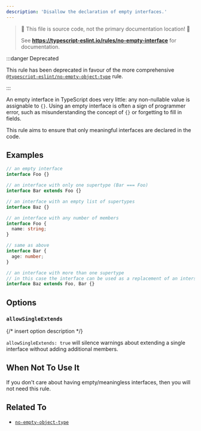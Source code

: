 ```yaml
---
description: 'Disallow the declaration of empty interfaces.'
---
```



> 🛑 This file is source code, not the primary documentation location! 🛑
>
> See **https://typescript-eslint.io/rules/no-empty-interface** for documentation.

:::danger Deprecated

This rule has been deprecated in favour of the more comprehensive [`@typescript-eslint/no-empty-object-type`](./no-empty-object-type.mdx) rule.

:::

An empty interface in TypeScript does very little: any non-nullable value is assignable to `{}`.
Using an empty interface is often a sign of programmer error, such as misunderstanding the concept of `{}` or forgetting to fill in fields.

This rule aims to ensure that only meaningful interfaces are declared in the code.

## Examples

<Tabs>
<TabItem value="❌ Incorrect">

```ts
// an empty interface
interface Foo {}

// an interface with only one supertype (Bar === Foo)
interface Bar extends Foo {}

// an interface with an empty list of supertypes
interface Baz {}
```

</TabItem>
<TabItem value="✅ Correct">

```ts
// an interface with any number of members
interface Foo {
  name: string;
}

// same as above
interface Bar {
  age: number;
}

// an interface with more than one supertype
// in this case the interface can be used as a replacement of an intersection type.
interface Baz extends Foo, Bar {}
```

</TabItem>
</Tabs>

## Options

### `allowSingleExtends`

{/* insert option description */}

`allowSingleExtends: true` will silence warnings about extending a single interface without adding additional members.

## When Not To Use It

If you don't care about having empty/meaningless interfaces, then you will not need this rule.

## Related To

- [`no-empty-object-type`](./no-empty-object-type.mdx)
